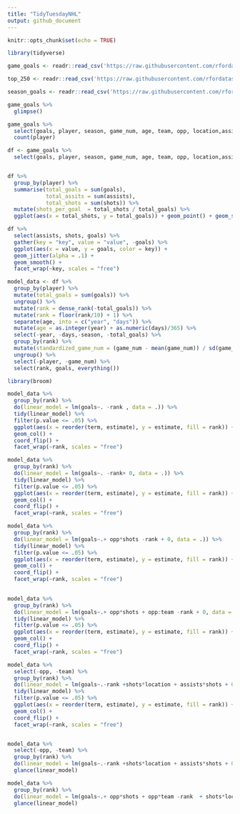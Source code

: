 ```yaml
---
title: "TidyTuesdayNHL"
output: github_document
---
```


```r
knitr::opts_chunk$set(echo = TRUE)
```

```r
library(tidyverse)

game_goals <- readr::read_csv('https://raw.githubusercontent.com/rfordatascience/tidytuesday/master/data/2020/2020-03-03/game_goals.csv')

top_250 <- readr::read_csv('https://raw.githubusercontent.com/rfordatascience/tidytuesday/master/data/2020/2020-03-03/top_250.csv')

season_goals <- readr::read_csv('https://raw.githubusercontent.com/rfordatascience/tidytuesday/master/data/2020/2020-03-03/season_goals.csv')
```

```r

game_goals %>% 
  glimpse()

```


```r


game_goals %>% 
  select(goals, player, season, game_num, age, team, opp, location,assists, shots) %>% 
  count(player)

```


```r


df <- game_goals %>% 
  select(goals, player, season, game_num, age, team, opp, location,assists, shots) 


df %>% 
  group_by(player) %>% 
  summarise(total_goals = sum(goals),
            total_assits = sum(assists),
            total_shots = sum(shots)) %>% 
  mutate(shots_per_goal  = total_shots / total_goals) %>% 
  ggplot(aes(x = total_shots, y = total_goals)) + geom_point() + geom_smooth()

```



```r
df %>% 
  select(assists, shots, goals) %>% 
  gather(key = "key", value = "value", -goals) %>% 
  ggplot(aes(x = value, y = goals, color = key)) + 
  geom_jitter(alpha = .1) + 
  geom_smooth() + 
  facet_wrap(~key, scales = "free")
```





```r
model_data <- df %>% 
  group_by(player) %>% 
  mutate(total_goals = sum(goals)) %>% 
  ungroup() %>% 
  mutate(rank = dense_rank(-total_goals)) %>% 
  mutate(rank = floor(rank/10) + 1) %>% 
  separate(age, into = c("year", "days")) %>% 
  mutate(age = as.integer(year) + as.numeric(days)/365) %>% 
  select(-year, -days,-season, -total_goals) %>% 
  group_by(rank) %>% 
  mutate(standardized_game_num = (game_num - mean(game_num)) / sd(game_num)) %>% 
  ungroup() %>% 
  select(-player, -game_num) %>% 
  select(rank, goals, everything())

```







```r
library(broom)

model_data %>% 
  group_by(rank) %>% 
  do(linear_model = lm(goals~. -rank , data = .)) %>% 
  tidy(linear_model) %>% 
  filter(p.value <= .05) %>% 
  ggplot(aes(x = reorder(term, estimate), y = estimate, fill = rank)) +
  geom_col() + 
  coord_flip() + 
  facet_wrap(~rank, scales = "free")


```




```r
model_data %>% 
  group_by(rank) %>% 
  do(linear_model = lm(goals~. -rank+ 0, data = .)) %>% 
  tidy(linear_model) %>% 
  filter(p.value <= .05) %>% 
  ggplot(aes(x = reorder(term, estimate), y = estimate, fill = rank)) +
  geom_col() + 
  coord_flip() + 
  facet_wrap(~rank, scales = "free")
```


```r
model_data %>% 
  group_by(rank) %>% 
  do(linear_model = lm(goals~.+ opp*shots -rank + 0, data = .)) %>% 
  tidy(linear_model) %>% 
  filter(p.value <= .05) %>%  
  ggplot(aes(x = reorder(term, estimate), y = estimate, fill = rank)) +
  geom_col() + 
  coord_flip() + 
  facet_wrap(~rank, scales = "free")
  
```





```r
model_data %>% 
  group_by(rank) %>% 
  do(linear_model = lm(goals~.+ opp*shots + opp:team -rank + 0, data = .)) %>% 
  tidy(linear_model) %>% 
  filter(p.value <= .05) %>%  
  ggplot(aes(x = reorder(term, estimate), y = estimate, fill = rank)) +
  geom_col() + 
  coord_flip() + 
  facet_wrap(~rank, scales = "free")
```




```r
model_data %>% 
  select(-opp, -team) %>% 
  group_by(rank) %>% 
  do(linear_model = lm(goals~.-rank +shots*location + assists*shots + 0, data = .)) %>% 
  tidy(linear_model) %>% 
  filter(p.value <= .05) %>%  
  ggplot(aes(x = reorder(term, estimate), y = estimate, fill = rank)) +
  geom_col() + 
  coord_flip() + 
  facet_wrap(~rank, scales = "free")



```


```r
model_data %>% 
  select(-opp, -team) %>% 
  group_by(rank) %>% 
  do(linear_model = lm(goals~.-rank +shots*location + assists*shots + 0, data = .)) %>% 
  glance(linear_model)
```


```r
model_data %>% 
  group_by(rank) %>% 
  do(linear_model = lm(goals~.+ opp*shots + opp*team -rank  + shots*location + assists*shots+ 0, data = .)) %>% 
  glance(linear_model) 
```





































